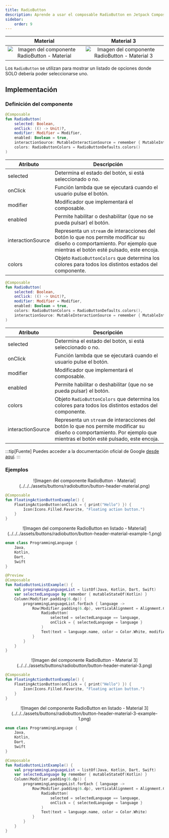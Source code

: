 ```yaml
---
title: RadioButton
description: Aprende a usar el composable RadioButton en Jetpack Compose.
sidebar:
    order: 9
---
```



[comment]: <> (La ruta siempre será assets/nombeComponente/componente-header.webp)

| Material| Material 3| 
| :----------------: | :------: |
| ![Imagen del componente RadioButton - Material](../../../assets/buttons/radiobutton/button-header-material.png)              | ![Imagen del componente RadioButton - Material 3](../../../assets/buttons/radiobutton/button-header-material-3.png) | 

Los `RadioButton` se utilizan para mostrar un listado de opciones donde SOLO debería poder seleccionarse uno.

## Implementación

### Definición del componente

[comment]: <> (Añade un ``TabItem`` por cada tipo de implementación que tenga)

<Tabs>
<TabItem label="Material">

```kotlin frame="terminal"
@Composable
fun RadioButton(
    selected: Boolean,
    onClick: (() -> Unit)?,
    modifier: Modifier = Modifier,
    enabled: Boolean = true,
    interactionSource: MutableInteractionSource = remember { MutableInteractionSource() },
    colors: RadioButtonColors = RadioButtonDefaults.colors()
) 
```
Atributo | Descripción
------ | -----------
selected | Determina el estado del botón, si está seleccionado o no.
onClick | Función lambda que se ejecutará cuando el usuario pulse el botón.
modifier | Modificador que implementará el composable.
enabled | Permite habilitar o deshabilitar (que no se pueda pulsar) el botón.
interactionSource | Representa un `stream` de interacciones del botón lo que nos permite modificar su diseño o comportamiento. Por ejemplo que mientras el botón esté pulsado, este encoja.
colors | Objeto `RadioButtonColors` que determina los colores para todos los distintos estados del componente.

</TabItem>
<TabItem label="Material 3">

```kotlin frame="terminal"
@Composable
fun RadioButton(
    selected: Boolean,
    onClick: (() -> Unit)?,
    modifier: Modifier = Modifier,
    enabled: Boolean = true,
    colors: RadioButtonColors = RadioButtonDefaults.colors(),
    interactionSource: MutableInteractionSource = remember { MutableInteractionSource() }
)
```

Atributo | Descripción
------ | -----------
selected | Determina el estado del botón, si está seleccionado o no.
onClick | Función lambda que se ejecutará cuando el usuario pulse el botón.
modifier | Modificador que implementará el composable.
enabled | Permite habilitar o deshabilitar (que no se pueda pulsar) el botón.
colors | Objeto `RadioButtonColors` que determina los colores para todos los distintos estados del componente.
interactionSource | Representa un `stream` de interacciones del botón lo que nos permite modificar su diseño o comportamiento. Por ejemplo que mientras el botón esté pulsado, este encoja.

</TabItem>
</Tabs>

[comment]: <> (No modifiques el tip)

:::tip[Fuente]
Puedes acceder a la documentación oficial de Google
[desde aquí](https://developer.android.com/reference/kotlin/androidx/compose/runtime/package-summary).
:::

### Ejemplos 

<Tabs>
<TabItem label="Material">

<center>![Imagen del componente RadioButton - Material](../../../assets/buttons/radiobutton/button-header-material.png)</center>

```kotlin frame="terminal"
@Composable
fun FloatingActionButtonExample() {
    FloatingActionButton(onClick = { print("Hello") }) {
        Icon(Icons.Filled.Favorite, "Floating action button.")
    }
}
```

<center>![Imagen del componente RadioButton en listado - Material](../../../assets/buttons/radiobutton/button-header-material-example-1.png)</center>

```kotlin frame="terminal"
enum class ProgrammingLanguage {
    Java,
    Kotlin,
    Dart,
    Swift
}

@Preview
@Composable
fun RadioButtonListExample() {
    val programmingLanguageList = listOf(Java, Kotlin, Dart, Swift)
    var selectedLanguage by remember { mutableStateOf(Kotlin) }
    Column(Modifier.padding(6.dp)) {
        programmingLanguageList.forEach { language ->
            Row(Modifier.padding(6.dp), verticalAlignment = Alignment.CenterVertically) {
                RadioButton(
                    selected = selectedLanguage == language,
                    onClick = { selectedLanguage = language }
                )
                Text(text = language.name, color = Color.White, modifier = Modifier.padding(start = 16.dp))
            }
        }
    }
}
```

</TabItem>
<TabItem label="Material 3">

<center>![Imagen del componente RadioButton - Material 3](../../../assets/buttons/radiobutton/button-header-material-3.png)</center>

```kotlin frame="terminal"
@Composable
fun FloatingActionButtonExample() {
    FloatingActionButton(onClick = { print("Hello") }) {
        Icon(Icons.Filled.Favorite, "Floating action button.")
    }
}
```

<center>![Imagen del componente RadioButton en listado - Material 3](../../../assets/buttons/radiobutton/button-header-material-3-example-1.png)</center>

```kotlin frame="terminal"
enum class ProgrammingLanguage {
    Java,
    Kotlin,
    Dart,
    Swift
}

@Composable
fun RadioButtonListExample() {
    val programmingLanguageList = listOf(Java, Kotlin, Dart, Swift)
    var selectedLanguage by remember { mutableStateOf(Kotlin) }
    Column(Modifier.padding(6.dp)) {
        programmingLanguageList.forEach { language ->
            Row(Modifier.padding(6.dp), verticalAlignment = Alignment.CenterVertically) {
                RadioButton(
                    selected = selectedLanguage == language,
                    onClick = { selectedLanguage = language }
                )
                Text(text = language.name, color = Color.White)
            }
        }
    }
}
```

</TabItem>
</Tabs>